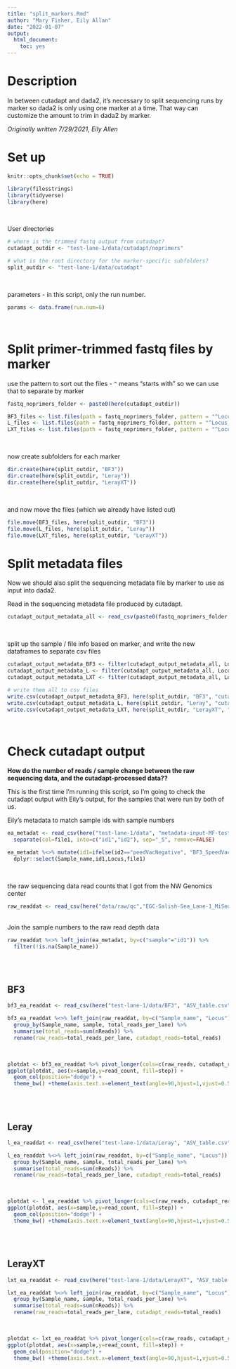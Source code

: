 ```yaml
---
title: "split_markers.Rmd"
author: "Mary Fisher, Eily Allan"
date: "2022-01-07"
output: 
  html_document:
    toc: yes
---
```



# Description

In between cutadapt and dada2, it's necessary to split sequencing runs by marker so dada2 is only using one marker at a time. That way can customize the amount to trim in dada2 by marker. 

*Originally written 7/29/2021, Eily Allen*

# Set up

```r
knitr::opts_chunk$set(echo = TRUE)

library(filesstrings)
library(tidyverse)
library(here)
```
<br>

User directories
```r
# where is the trimmed fastq output from cutadapt?
cutadapt_outdir <- "test-lane-1/data/cutadapt/noprimers"

# what is the root directory for the marker-specific subfolders?
split_outdir <- "test-lane-1/data/cutadapt"
```
<br>

parameters - in this script, only the run number.
```r
params <- data.frame(run.num=6)
```
<br>



# Split primer-trimmed fastq files by marker

use the pattern to sort out the files - `^` means "starts with" so we can use that to separate by marker
```r
fastq_noprimers_folder <- paste0(here(cutadapt_outdir))

BF3_files <- list.files(path = fastq_noprimers_folder, pattern = "^Locus_BF3_BF3", full.names = T)
L_files <- list.files(path = fastq_noprimers_folder, pattern = "^Locus_Leray_Leray", full.names = T)
LXT_files <- list.files(path = fastq_noprimers_folder, pattern = "^Locus_LerayXT_LXT", full.names = T)
```
<br>

now create subfolders for each marker
```r
dir.create(here(split_outdir, "BF3"))
dir.create(here(split_outdir, "Leray"))
dir.create(here(split_outdir, "LerayXT"))
```
<br>

and now move the files (which we already have listed out)
```r
file.move(BF3_files, here(split_outdir, "BF3"))
file.move(L_files, here(split_outdir, "Leray"))
file.move(LXT_files, here(split_outdir, "LerayXT"))
```



# Split metadata files 

Now we should also split the sequencing metadata file by marker to use as input into dada2.

Read in the sequencing metadata file produced by cutadapt.
```r
cutadapt_output_metadata_all <- read_csv(paste0(fastq_noprimers_folder, "/output.metadata.csv"))
```
<br>

split up the sample / file info based on marker, and write the new dataframes to separate csv files 
```r
cutadapt_output_metadata_BF3 <- filter(cutadapt_output_metadata_all, Locus == "BF3")
cutadapt_output_metadata_L <- filter(cutadapt_output_metadata_all, Locus == "Leray")
cutadapt_output_metadata_LXT <- filter(cutadapt_output_metadata_all, Locus == "LerayXT")

# write them all to csv files 
write.csv(cutadapt_output_metadata_BF3, here(split_outdir, "BF3", "cutadapt_output_metadata_BF3.csv"), row.names=FALSE)
write.csv(cutadapt_output_metadata_L, here(split_outdir, "Leray", "cutadapt_output_metadata_Leray.csv"), row.names=FALSE)
write.csv(cutadapt_output_metadata_LXT, here(split_outdir, "LerayXT", "cutadapt_output_metadata_LerayXT.csv"), row.names=FALSE)


```
<br>


# Check cutadapt output

**How do the number of reads / sample change between the raw sequencing data, and the cutadapt-processed data??**

This is the first time I'm running this script, so I'm going to check the cutadapt output with Eily's output, for the samples that were run by both of us. 

Eily's metadata to match sample ids with sample numbers
```r
ea_metadat <- read_csv(here("test-lane-1/data", "metadata-input-MF-test_fix.csv")) %>%
  separate(col=file1, into=c("id1","id2"), sep="_S", remove=FALSE)

ea_metadat %<>% mutate(id1=ifelse(id2=="peedVacNegative", "BF3_SpeedVacNegative",id1)) %>%
  dplyr::select(Sample_name,id1,Locus,file1)
```
<br>

the raw sequencing data read counts that I got from the NW Genomics center
```r
raw_readdat <- read_csv(here("data/raw/qc","EGC-Salish-Sea_Lane-1_MiSeq-Stats.csv"))
```
<br>
Join the sample numbers to the raw read depth data
```r
raw_readdat %<>% left_join(ea_metadat, by=c("sample"="id1")) %>%
  filter(!is.na(Sample_name))
```
<br>
<br>

## BF3

```r
bf3_ea_readdat <- read_csv(here("test-lane-1/data/BF3", "ASV_table.csv"))

bf3_ea_readdat %<>% left_join(raw_readdat, by=c("Sample_name", "Locus")) %>%
  group_by(Sample_name, sample, total_reads_per_lane) %>%
  summarise(total_reads=sum(nReads)) %>%
  rename(raw_reads=total_reads_per_lane, cutadapt_reads=total_reads)
```
<br>

```r
plotdat <- bf3_ea_readdat %>% pivot_longer(cols=c(raw_reads, cutadapt_reads), names_to="step", values_to="read_count")
ggplot(plotdat, aes(x=sample,y=read_count, fill=step)) +
  geom_col(position="dodge") +
  theme_bw() +theme(axis.text.x=element_text(angle=90,hjust=1,vjust=0.5))
```
<br>
<br>

## Leray

```r
l_ea_readdat <- read_csv(here("test-lane-1/data/Leray", "ASV_table.csv"))

l_ea_readdat %<>% left_join(raw_readdat, by=c("Sample_name", "Locus")) %>%
  group_by(Sample_name, sample, total_reads_per_lane) %>%
  summarise(total_reads=sum(nReads)) %>%
  rename(raw_reads=total_reads_per_lane, cutadapt_reads=total_reads)
```
<br>

```r
plotdat <- l_ea_readdat %>% pivot_longer(cols=c(raw_reads, cutadapt_reads), names_to="step", values_to="read_count")
ggplot(plotdat, aes(x=sample,y=read_count, fill=step)) +
  geom_col(position="dodge") +
  theme_bw() +theme(axis.text.x=element_text(angle=90,hjust=1,vjust=0.5))
```
<br>
<br>

## LerayXT

```r
lxt_ea_readdat <- read_csv(here("test-lane-1/data/LerayXT", "ASV_table.csv"))

lxt_ea_readdat %<>% left_join(raw_readdat, by=c("Sample_name", "Locus")) %>%
  group_by(Sample_name, sample, total_reads_per_lane) %>%
  summarise(total_reads=sum(nReads)) %>%
  rename(raw_reads=total_reads_per_lane, cutadapt_reads=total_reads)
```
<br>

```r
plotdat <- lxt_ea_readdat %>% pivot_longer(cols=c(raw_reads, cutadapt_reads), names_to="step", values_to="read_count")
ggplot(plotdat, aes(x=sample,y=read_count, fill=step)) +
  geom_col(position="dodge") +
  theme_bw() +theme(axis.text.x=element_text(angle=90,hjust=1,vjust=0.5))
```






